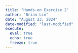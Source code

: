 ```yaml
---
title: "Hands-on Exercise 2"
author: "Brian Lim"
date: "August 23, 2024"
date-modified: "last-modified"
execute: 
  eval: true
  echo: true
  freeze: true
---
```

